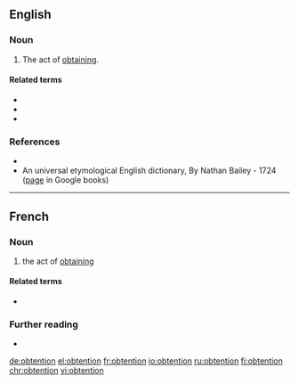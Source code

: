 ==English==

===Noun===
{{en-noun}}

# {{lb|en|rare|science|legal}} The act of [[obtain]]ing.

====Related terms====
* {{l|en|obtainment}}
* {{l|en|acquiring}}
* {{l|en|getting}}

===References===
* {{R:WordNet 2006}}
* An universal etymological English dictionary, By Nathan Bailey - 1724 ([http://books.google.com/books?id=VuYIAAAAQAAJ&pg=PT561&dq=obtention+dictionary page] in Google books)

----

==French==

===Noun===
{{fr-noun|f}}
# the act of [[obtain]]ing

====Related terms====
* {{l|fr|obtenir}}

===Further reading===
* {{R:TLFi}}

[[de:obtention]]
[[el:obtention]]
[[fr:obtention]]
[[io:obtention]]
[[ru:obtention]]
[[fi:obtention]]
[[chr:obtention]]
[[vi:obtention]]